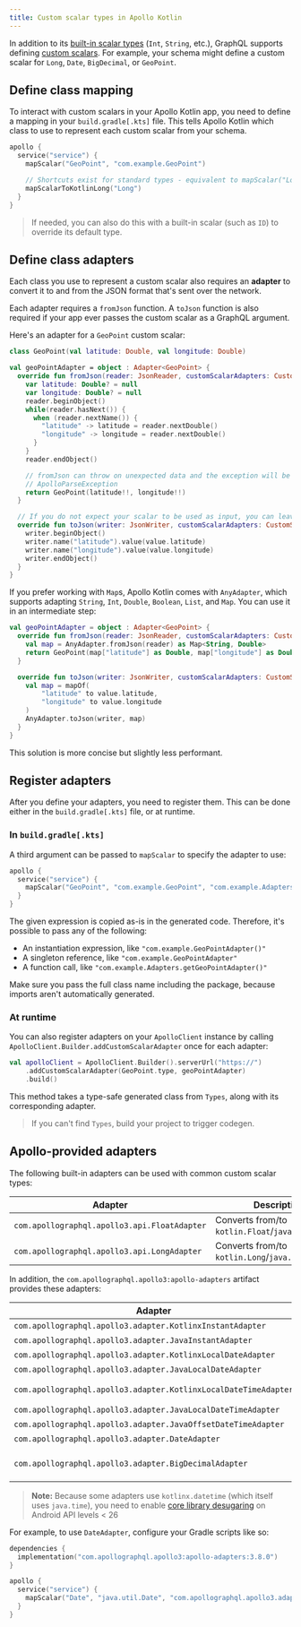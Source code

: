 ```yaml
---
title: Custom scalar types in Apollo Kotlin
---
```


In addition to its [built-in scalar types](https://graphql.org/learn/schema/#scalar-types) (`Int`, `String`, etc.), GraphQL supports defining [custom scalars](/apollo-server/schema/custom-scalars/). For example, your schema might define a custom scalar for `Long`, `Date`, `BigDecimal`, or `GeoPoint`.

## Define class mapping

To interact with custom scalars in your Apollo Kotlin app, you need to define a mapping in your `build.gradle[.kts]` file. This tells Apollo Kotlin which class to use to represent each custom scalar from your schema.

```kotlin title="build.gradle[.kts]"
apollo {
  service("service") {
    mapScalar("GeoPoint", "com.example.GeoPoint")

    // Shortcuts exist for standard types - equivalent to mapScalar("Long", "kotlin.Long")
    mapScalarToKotlinLong("Long")
  }
}
```

> If needed, you can also do this with a built-in scalar (such as `ID`) to override its default type.

## Define class adapters

Each class you use to represent a custom scalar also requires an **adapter** to convert it to and from the JSON format that's sent over the network.

Each adapter requires a `fromJson` function. A `toJson` function is also required if your app ever passes the custom scalar as a GraphQL argument.

Here's an adapter for a `GeoPoint` custom scalar:

```kotlin
class GeoPoint(val latitude: Double, val longitude: Double)

val geoPointAdapter = object : Adapter<GeoPoint> {
  override fun fromJson(reader: JsonReader, customScalarAdapters: CustomScalarAdapters): GeoPoint {
    var latitude: Double? = null
    var longitude: Double? = null
    reader.beginObject()
    while(reader.hasNext()) {
      when (reader.nextName()) {
        "latitude" -> latitude = reader.nextDouble()
        "longitude" -> longitude = reader.nextDouble()
      }
    }
    reader.endObject()

    // fromJson can throw on unexpected data and the exception will be wrapped in a
    // ApolloParseException
    return GeoPoint(latitude!!, longitude!!)
  }

  // If you do not expect your scalar to be used as input, you can leave this method as TODO()
  override fun toJson(writer: JsonWriter, customScalarAdapters: CustomScalarAdapters, value: GeoPoint) {
    writer.beginObject()
    writer.name("latitude").value(value.latitude)
    writer.name("longitude").value(value.longitude)
    writer.endObject()
  }
}
```

If you prefer working with `Map`s, Apollo Kotlin comes with `AnyAdapter`, which supports adapting `String`, `Int`, `Double`, `Boolean`, `List`, and `Map`. You can use it in an intermediate step:

```kotlin
val geoPointAdapter = object : Adapter<GeoPoint> {
  override fun fromJson(reader: JsonReader, customScalarAdapters: CustomScalarAdapters): GeoPoint {
    val map = AnyAdapter.fromJson(reader) as Map<String, Double>
    return GeoPoint(map["latitude"] as Double, map["longitude"] as Double)
  }

  override fun toJson(writer: JsonWriter, customScalarAdapters: CustomScalarAdapters, value: GeoPoint) {
    val map = mapOf(
        "latitude" to value.latitude,
        "longitude" to value.longitude
    )
    AnyAdapter.toJson(writer, map)
  }
}
```

This solution is more concise but slightly less performant.

## Register adapters

After you define your adapters, you need to register them. This can be done either in the `build.gradle[.kts]` file, or at runtime.

### In `build.gradle[.kts]`

A third argument can be passed to `mapScalar` to specify the adapter to use:

```kotlin title="build.gradle[.kts]"
apollo {
  service("service") {
    mapScalar("GeoPoint", "com.example.GeoPoint", "com.example.Adapters.geoPointAdapter")
  }
}
```

The given expression is copied as-is in the generated code. Therefore, it's possible to pass any of the following:

* An instantiation expression, like `"com.example.GeoPointAdapter()"`
* A singleton reference, like `"com.example.GeoPointAdapter"`
* A function call, like `"com.example.Adapters.getGeoPointAdapter()"`

Make sure you pass the full class name including the package, because imports aren't automatically generated.

### At runtime

You can also register adapters on your `ApolloClient` instance by calling `ApolloClient.Builder.addCustomScalarAdapter` once for each adapter:

```kotlin
val apolloClient = ApolloClient.Builder().serverUrl("https://")
    .addCustomScalarAdapter(GeoPoint.type, geoPointAdapter)
    .build()
```

This method takes a type-safe generated class from `Types`, along with its corresponding adapter.

> If you can't find `Types`, build your project to trigger codegen.

## Apollo-provided adapters

The following built-in adapters can be used with common custom scalar types:

| Adapter                                      | Description                                       |
|----------------------------------------------|---------------------------------------------------|
| `com.apollographql.apollo3.api.FloatAdapter` | Converts from/to `kotlin.Float`/`java.lang.Float` |
| `com.apollographql.apollo3.api.LongAdapter`  | Converts from/to `kotlin.Long`/`java.lang.Long`   |

In addition, the `com.apollographql.apollo3:apollo-adapters` artifact provides these adapters:

| Adapter                                                         | Description                                                                                         |
|-----------------------------------------------------------------|-----------------------------------------------------------------------------------------------------|
| `com.apollographql.apollo3.adapter.KotlinxInstantAdapter`       | For `kotlinx.datetime.Instant` ISO8601 dates                                                        |
| `com.apollographql.apollo3.adapter.JavaInstantAdapter`          | For `java.time.Instant` ISO8601 dates                                                               |
| `com.apollographql.apollo3.adapter.KotlinxLocalDateAdapter`     | For `kotlinx.datetime.LocalDate` ISO8601 dates                                                      |
| `com.apollographql.apollo3.adapter.JavaLocalDateAdapter`        | For `java.time.LocalDate` ISO8601 dates                                                             |
| `com.apollographql.apollo3.adapter.KotlinxLocalDateTimeAdapter` | For `kotlinx.datetime.LocalDateTime` ISO8601 dates                                                  |
| `com.apollographql.apollo3.adapter.JavaLocalDateTimeAdapter`    | For `java.time.LocalDateTime` ISO8601 dates                                                         |
| `com.apollographql.apollo3.adapter.JavaOffsetDateTimeAdapter`   | For `java.time.OffsetDateTime` ISO8601 dates                                                        |
| `com.apollographql.apollo3.adapter.DateAdapter`                 | For `java.util.Date` ISO8601 dates                                                                  |
| `com.apollographql.apollo3.adapter.BigDecimalAdapter`           | For a Multiplatform `com.apollographql.apollo3.adapter.BigDecimal` class holding big decimal values |

> **Note:** Because some adapters use `kotlinx.datetime` (which itself uses `java.time`), you need to enable [core library desugaring](https://developer.android.com/studio/write/java8-support#library-desugaring) on Android API levels < 26

For example, to use `DateAdapter`, configure your Gradle scripts like so:

```kotlin title="build.gradle[.kts]"
dependencies {
  implementation("com.apollographql.apollo3:apollo-adapters:3.8.0")
}

apollo {
  service("service") {
    mapScalar("Date", "java.util.Date", "com.apollographql.apollo3.adapter.DateAdapter")
  }
}
```
